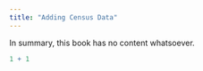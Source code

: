 ```yaml
---
title: "Adding Census Data"
---
```


In summary, this book has no content whatsoever.

```r
1 + 1
```
